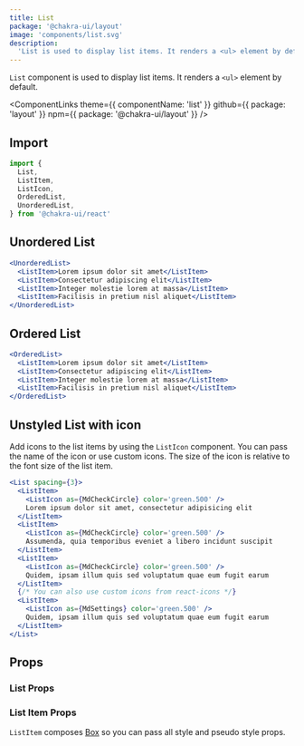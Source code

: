 ```yaml
---
title: List
package: '@chakra-ui/layout'
image: 'components/list.svg'
description:
  'List is used to display list items. It renders a <ul> element by default'
---
```


`List` component is used to display list items. It renders a `<ul>` element by
default.

<ComponentLinks
  theme={{ componentName: 'list' }}
  github={{ package: 'layout' }}
  npm={{ package: '@chakra-ui/layout' }}
/>

<carbon-ad></carbon-ad>

## Import

```js
import {
  List,
  ListItem,
  ListIcon,
  OrderedList,
  UnorderedList,
} from '@chakra-ui/react'
```

## Unordered List

```jsx
<UnorderedList>
  <ListItem>Lorem ipsum dolor sit amet</ListItem>
  <ListItem>Consectetur adipiscing elit</ListItem>
  <ListItem>Integer molestie lorem at massa</ListItem>
  <ListItem>Facilisis in pretium nisl aliquet</ListItem>
</UnorderedList>
```

## Ordered List

```jsx
<OrderedList>
  <ListItem>Lorem ipsum dolor sit amet</ListItem>
  <ListItem>Consectetur adipiscing elit</ListItem>
  <ListItem>Integer molestie lorem at massa</ListItem>
  <ListItem>Facilisis in pretium nisl aliquet</ListItem>
</OrderedList>
```

## Unstyled List with icon

Add icons to the list items by using the `ListIcon` component. You can pass the
name of the icon or use custom icons. The size of the icon is relative to the
font size of the list item.

```jsx
<List spacing={3}>
  <ListItem>
    <ListIcon as={MdCheckCircle} color='green.500' />
    Lorem ipsum dolor sit amet, consectetur adipisicing elit
  </ListItem>
  <ListItem>
    <ListIcon as={MdCheckCircle} color='green.500' />
    Assumenda, quia temporibus eveniet a libero incidunt suscipit
  </ListItem>
  <ListItem>
    <ListIcon as={MdCheckCircle} color='green.500' />
    Quidem, ipsam illum quis sed voluptatum quae eum fugit earum
  </ListItem>
  {/* You can also use custom icons from react-icons */}
  <ListItem>
    <ListIcon as={MdSettings} color='green.500' />
    Quidem, ipsam illum quis sed voluptatum quae eum fugit earum
  </ListItem>
</List>
```

## Props

### List Props

<PropsTable of='List' />

### List Item Props

`ListItem` composes [Box](/docs/components/layout/box) so you can pass all style
and pseudo style props.
